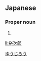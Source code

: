 ==Japanese==
{{ja-kanjitab|裕|次|郎}}

===Proper noun===
{{ja-pos|proper|ゆうじろう}}

# {{given name|male|lang=ja|sort=ゆうじろう}}

[[Category:Japanese male given names|ゆうじろう]]

[[li:裕次郎]]
